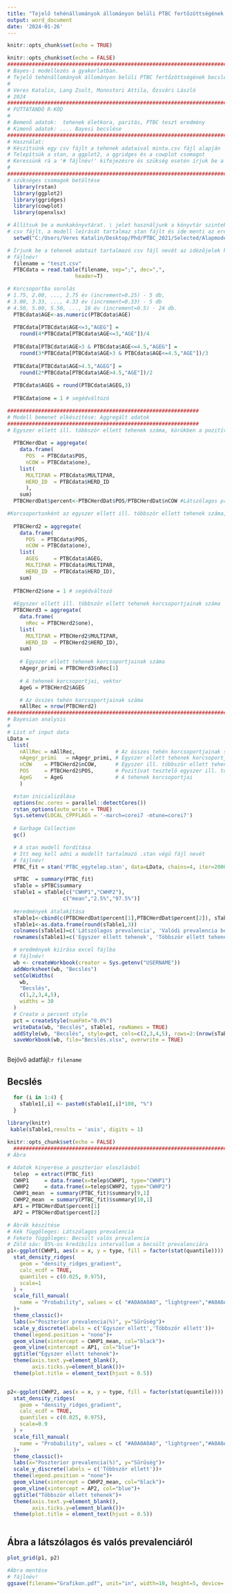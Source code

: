 ---
title: "Tejelő tehénállományok állományon belüli PTBC fertőzöttségének becslése"
output: word_document
date: '2024-01-26'
---

```{r setup, include=FALSE}
knitr::opts_chunk$set(echo = TRUE)
```

```{r, include=FALSE,  warning=FALSE}
knitr::opts_chunk$set(echo = FALSE)
##########################################################################
# Bayes-i modellezés a gyakorlatban.
# Tejelő tehénállományok állományon belüli PTBC fertőzöttségének becslése  
#
# Veres Katalin, Lang Zsolt, Monostori Attila, Ózsvári László 
# 2024                                                       
##########################################################################
# FUTTATANDÓ R-KÓD
#
# Bemenő adatok:  tehenek életkora, paritás, PTBC teszt eredmény 
# Kimenő adatok: .... Bayesi becslése
##########################################################################
# Használat: 
# Készítsünk egy csv fájlt a tehenek adataival minta.csv fájl alapján
# Telepítsük a stan, a ggplot2, a ggridges és a cowplot csomagot
# Keressünk rá a '# fájlnév!' kifejezésre és szükség esetén írjuk be a fájlok nevét a megfelelő helyekre
# 
##########################################################################
# szükséges csomagok betöltése
  library(rstan)
  library(ggplot2)
  library(ggridges)
  library(cowplot)
  library(openxlsx)

# Állítsuk be a munkakönyvtárat. \ jelet használjunk a könyvtár szintek elválasztásához. A program itt keresi atehenek adatait tartalmazó
# csv fájlt, a modell leírását tartalmaz stan fájlt és ide menti az eredményeket
  setwd("C:/Users/Veres Katalin/Desktop/Phd/PTBC_2021/Selected/Alapmodell/harmadik")

# Írjunk be a tehenek adatait tartalmazó csv fájl nevét az idézőjelek közé
# fájlnév!
  filename = "teszt.csv"
  PTBCdata = read.table(filename, sep=";", dec=",", 
                      header=T)

# Korcsoportba sorolás
# 1.75, 2.00, ..., 2.75 év (increment=0.25) - 5 db, 
# 3.00, 3.33, ..., 4.33 év (increment=0.33) - 5 db
# 4.50, 5.00, 5.50, ..., 16 év (increment=0.5) - 24 db.
  PTBCdata$AGE<-as.numeric(PTBCdata$AGE)
  
  PTBCdata[PTBCdata$AGE<=3,"AGEG"] =
    round(4*PTBCdata[PTBCdata$AGE<=3,"AGE"])/4
  
  PTBCdata[PTBCdata$AGE>3 & PTBCdata$AGE<=4.5,"AGEG"] =
    round(3*PTBCdata[PTBCdata$AGE>3 & PTBCdata$AGE<=4.5,"AGE"])/3
  
  PTBCdata[PTBCdata$AGE>4.5,"AGEG"] =
    round(2*PTBCdata[PTBCdata$AGE>4.5,"AGE"])/2
  
  PTBCdata$AGEG = round(PTBCdata$AGEG,3)
  
  PTBCdata$one = 1 # segédváltozó

##############################################################
# Modell bemenet elkészítése: Aggregált adatok
##############################################################  
# Egyszer ellett ill. többször ellett tehenek száma, körükben a pozitív tesztek száma
  
  PTBCHerdDat = aggregate(
    data.frame(
      POS  = PTBCdata$POS,
      nCOW = PTBCdata$one),
    list(
      MULTIPAR = PTBCdata$MULTIPAR,
      HERD_ID  = PTBCdata$HERD_ID
      ),
    sum)
  PTBCHerdDat$percent<-PTBCHerdDat$POS/PTBCHerdDat$nCOW #Látszólagos prevalencia

#Korcsoportonként az egyszer ellett ill. többször ellett tehenek száma, körükben a pozitív tesztek száma
  
  PTBCHerd2 = aggregate(
    data.frame(
      POS  = PTBCdata$POS,
      nCOW = PTBCdata$one),
    list(
      AGEG     = PTBCdata$AGEG,
      MULTIPAR = PTBCdata$MULTIPAR,
      HERD_ID  = PTBCdata$HERD_ID),
    sum)
  
  PTBCHerd2$one = 1 # segédváltozó
  
  #Egyszer ellett ill. többször ellett tehenek korcsoportjainak száma
  PTBCHerd3 = aggregate(
    data.frame(
      nRec = PTBCHerd2$one),
    list(
      MULTIPAR = PTBCHerd2$MULTIPAR,
      HERD_ID  = PTBCHerd2$HERD_ID),
    sum)
  
    # Egyszer ellett tehenek korcsoportjainak száma
    nAgegr_primi = PTBCHerd3$nRec[1]
  
    # A tehenek korcsoportjai, vektor
    AgeG = PTBCHerd2$AGEG

    # Az összes tehén korcsoportjainak száma
    nAllRec = nrow(PTBCHerd2)
##########################################################################
# Bayesian analysis
#
# List of input data
LData =
  list(
    nAllRec = nAllRec,             # Az összes tehén korcsoportjainak száma
    nAgegr_primi   = nAgegr_primi, # Egyszer ellett tehenek korcsoportjainak száma   
    nCOW    = PTBCHerd2$nCOW,      # Egyszer ill. többször ellett tehenek száma korcsoportonként 
    POS     = PTBCHerd2$POS,       # Pozitívat tesztelő egyszer ill. többször ellett tehenek száma korcsoportonként
    AgeG    = AgeG                 # A tehenek korcsoportjai
    )   

  #stan inicializálása
  options(mc.cores = parallel::detectCores())
  rstan_options(auto_write = TRUE)
  Sys.setenv(LOCAL_CPPFLAGS = '-march=corei7 -mtune=corei7')
  
  # Garbage Collection 
  gc()

  # A stan modell fordítása
  # Itt meg kell adni a modellt tartalmazó .stan végű fájl nevét
  # fájlnév!
  PTBC_fit = stan('PTBC_egytelep.stan', data=LData, chains=4, iter=20000, control = list(adapt_delta = 0.99,stepsize=0.1), seed = 1085417771)#, control = list(adapt_delta = 0.99, stepsize=0.1))

  sPTBC  = summary(PTBC_fit)
  sTable = sPTBC$summary
  sTable1 = sTable[c("CWHP1","CWHP2"),
                  c("mean","2.5%","97.5%")]
  
  #eredmények átalakítása
  sTable1<-cbind(c(PTBCHerdDat$percent[1],PTBCHerdDat$percent[2]), sTable1)
  sTable1<-as.data.frame(round(sTable1,3))
  colnames(sTable1)=c('Látszólagos prevalencia', 'Valódi prevalencia becslése',    '95%-os KrI alsó határa','95%-os KrI felső határa' )
  rownames(sTable1)=c('Egyszer ellett tehenek', 'Többször ellett tehenek')

  # eredmények kiírása excel fájlba
  # fájlnév!
  wb <- createWorkbook(creator = Sys.getenv("USERNAME"))
  addWorksheet(wb, "Becslés")
  setColWidths(
    wb,
    "Becslés",
    c(1,2,3,4,5),
    widths = 30
  )
  # Create a percent style
  pct = createStyle(numFmt="0.0%")
  writeData(wb, "Becslés", sTable1, rowNames = TRUE)
  addStyle(wb, "Becslés", style=pct, cols=c(2,3,4,5), rows=2:(nrow(sTable1)+1), gridExpand=TRUE)
  saveWorkbook(wb, file="Becslés.xlsx", overwrite = TRUE)
  
```
Bejövő adatfájl:`r filename`

## Becslés

```{r, include=TRUE,  warning=FALSE}

   
  for (i in 1:4) {
    sTable1[,i] <- paste0(sTable1[,i]*100, "%")
  }
  
library(knitr)
 kable(sTable1,results = 'asis', digits = 1)
```

```{r, include=FALSE,  warning=FALSE}
knitr::opts_chunk$set(echo = FALSE)
  ##########################################################################
# Ábra

# Adatok kinyerése a poszterior eloszlásból
  telep  = extract(PTBC_fit)
  CWHP1     = data.frame(x=telep$CWHP1, type="CWHP1")
  CWHP2     = data.frame(x=telep$CWHP2, type="CWHP2")
  CWHP1_mean  = summary(PTBC_fit)$summary[9,1]
  CWHP2_mean  = summary(PTBC_fit)$summary[10,1]
  AP1 = PTBCHerdDat$percent[1]
  AP2 = PTBCHerdDat$percent[2]

# Ábrák készítése
# Kék függőleges: Látszólagos prevalencia
# Fekete függőleges: Becsült valós prevalencia
# Zöld sáv: 95%-os kredibilis intervallum a becsült prevalenciára
p1<-ggplot(CWHP1, aes(x = x, y = type, fill = factor(stat(quantile)))) +
  stat_density_ridges(
    geom = "density_ridges_gradient",
    calc_ecdf = TRUE,
    quantiles = c(0.025, 0.975),
    scale=1
  ) +
  scale_fill_manual(
    name = "Probability", values = c( "#A0A0A0A0", "lightgreen","#A0A0A0A0")
  )+
  theme_classic()+
  labs(x="Poszterior prevalencia(%)", y="Sűrűség")+
  scale_y_discrete(labels = c('Egyszer ellett','Többször ellett'))+
  theme(legend.position = "none")+
  geom_vline(xintercept = CWHP1_mean, col="black")+
  geom_vline(xintercept = AP1, col="blue")+
  ggtitle("Egyszer ellett tehenek")+
  theme(axis.text.y=element_blank(),
        axis.ticks.y=element_blank())+
  theme(plot.title = element_text(hjust = 0.5))


p2<-ggplot(CWHP2, aes(x = x, y = type, fill = factor(stat(quantile)))) +
  stat_density_ridges(
    geom = "density_ridges_gradient",
    calc_ecdf = TRUE,
    quantiles = c(0.025, 0.975),
    scale=0.9
  ) +
  scale_fill_manual(
    name = "Probability", values = c( "#A0A0A0A0", "lightgreen","#A0A0A0A0")
  )+
  theme_classic()+
  labs(x="Poszterior prevalencia(%)", y="Sűrűség")+
  scale_y_discrete(labels = c('Többször ellett'))+
  theme(legend.position = "none")+
  geom_vline(xintercept = CWHP2_mean, col="black")+
  geom_vline(xintercept = AP2, col="blue")+
  ggtitle("Többször ellett tehenek")+
  theme(axis.text.y=element_blank(),
        axis.ticks.y=element_blank())+
  theme(plot.title = element_text(hjust = 0.5))



```


## Ábra a látszólagos és valós prevalenciáról


```{r pressure, echo=FALSE, warning=FALSE, message=FALSE}
plot_grid(p1, p2)

#Ábra mentése
# fájlnév!
ggsave(filename="Grafikon.pdf", unit="in", width=10, height=5, device='pdf', dpi=300)

```

